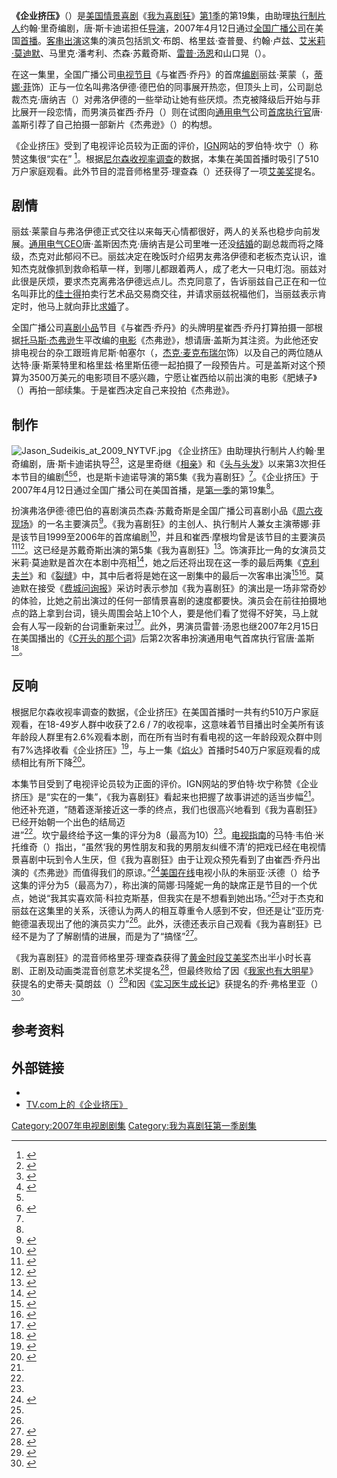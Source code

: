 {{noteTA
|G1=Movie
|G2=Show
|1=zh-cn:我为喜剧狂; zh-tw:超級製作人; zh-hk:娛樂揸Fit人;
|2=zh-hk:珍·嘉露絲姬;zh-cn=简·科拉克斯基;
}}
{{Infobox Television episode
| Title        = 企业挤压》<br>《Corporate Crush
| Series       = [[我为喜剧狂|我为喜剧狂]]
| Image        =  <!-- No-free image with insufficient rationale [[Image:30_Rock_season_1_episode_19.png|250px]] -->
| Caption      = Jack proposes to Phoebe, much to Liz's shock.
| Season       = 1
| Episode      = 19
| Airdate      = {{Start date|2007|04|12}}
| Production   = 119
| Writer       = [[约翰·里奇|约翰·里奇]]
| Director     = {{link-en|唐·斯卡迪诺|Don Scardino}}
| Music        =
| Photographer = 瓦尼亚·西恩祖尔（{{lang|en|Vanja Černjul}}）
| Guests       = 
*凯文·布朗（{{lang|en|Kevin Brown}}）饰达特·康·斯莱特里（{{lang|en|Dot Com Slattery}}）
*格里兹·查普曼（{{lang|en|Grizz Chapman}}）饰格里兹·格里斯伍德（{{lang|en|Grizz Griswold}}）
*[[约翰·卢兹_(编剧)|约翰·卢茨]]饰J·D·卢兹（{{lang|en|J.D. Lutz}}）
*[[艾米莉·莫迪默|艾米莉·莫迪默]]饰菲比（{{lang|en|Phoebe}}）
*{{link-en|马里克·潘考利|Maulik Pancholy}}饰乔纳森（{{lang|en|Jonathan}}）
*[[杰森·苏戴奇斯|杰森·苏戴奇斯]]饰弗洛伊德·德巴伯（{{lang|en|Floyd DeBarber}}）
*[[雷普·汤恩|雷普·汤恩]]饰唐·盖斯（{{lang|en|Don Geiss}}）
| Episode list = [[我为喜剧狂_(第1季)|《我为喜剧狂》 (第1季)]]<br>[[我为喜剧狂剧集列表|我为喜剧狂剧集列表]]
| Prev         = [[焰火_(我为喜剧狂)|焰火]]
| Next         = [[克利夫兰_(我为喜剧狂)|克利夫兰]]
}}
'''《企业挤压》'''（{{lang-en|''Corporate Crush''}}）是[[美国|美国]][[情景喜剧|情景喜剧]]《[[我为喜剧狂|我为喜剧狂]]》[[我为喜剧狂_(第1季)|第1季]]的第19集，由助理[[执行制片人|执行制片人]]约翰·里奇编剧，唐·斯卡迪诺担任[[导演|导演]]，2007年4月12日通过[[全国广播公司|全国广播公司]]在美国[[首演|首播]]。[[友情客串|客串出演]]这集的演员包括凯文·布朗、格里兹·查普曼、约翰·卢兹、[[艾米莉·莫迪默|艾米莉·莫迪默]]、马里克·潘考利、杰森·苏戴奇斯、[[雷普·汤恩|雷普·汤恩]]和山口晃（{{lang|en|Akira Yamaguchi}}）。

在这一集里，全国广播公司[[电视节目|电视节目]]《{{lang|en|TGS}}与崔西·乔丹》的首席[[编剧|编剧]]丽兹·莱蒙（{{lang|en|Liz Lemon}}，[[蒂娜·菲|蒂娜·菲]]饰）正与一位名叫弗洛伊德·德巴伯的同事展开热恋，但顶头上司，公司副总裁杰克·唐纳吉（{{lang|en|Jack Donaghy}}）对弗洛伊德的一些举动让她有些厌烦。杰克被降级后开始与菲比展开一段恋情，而男演员崔西·乔丹（{{lang|en|Tracy Jordan}}）则在试图向[[通用电气|通用电气]]公司[[首席执行官|首席执行官]]唐·盖斯引荐了自己拍摄一部新片《杰弗逊》（{{lang|en|''Jefferson''}}）的构想。

《企业挤压》受到了电视评论员较为正面的评价，[[IGN|IGN]]网站的罗伯特·坎宁（{{lang|en|Robert Canning}}）称赞这集很“实在”
<ref name="igncorp">{{cite news |url=http://uk.ign.com/articles/2007/04/13/30-rock-corporate-crush-review |title=''30 Rock'':"Corporate Crush" Review |accessdate=2013-08-10 |last=Canning |first=Robert |date=2007-04-13 |publisher=IGN |archiveurl=https://web.archive.org/web/20120216073111/http://uk.tv.ign.com/articles/780/780383p1.html |archivedate=2012-02-16 |deadurl=no }}</ref>。根据[[尼尔森收视率调查|尼尔森收视率调查]]的数据，本集在美国首播时吸引了510万户家庭观看。此外节目的混音师格里芬·理查森（{{lang|en|Griffin Richardson}}）还获得了一项[[艾美奖|艾美奖]]提名。

==剧情==
丽兹·莱蒙自与弗洛伊德正式交往以来每天心情都很好，两人的关系也稳步向前发展。[[通用电气|通用电气]][[CEO|CEO]]唐·盖斯因杰克·唐纳吉是公司里唯一还没[[结婚|结婚]]的副总裁而将之降级，杰克对此郁闷不已。丽兹决定在晚饭时介绍男友弗洛伊德和老板杰克认识，谁知杰克就像抓到救命稻草一样，到哪儿都跟着两人，成了老大一只电灯泡。丽兹对此很是厌烦，要求杰克离弗洛伊德远点儿。杰克同意了，告诉丽兹自己正在和一位名叫菲比的[[佳士得|佳士得]]拍卖行艺术品交易商交往，并请求丽兹祝福他们，当丽兹表示肯定时，他马上就向菲比[[求婚|求婚]]了。

全国广播公司[[喜剧小品|喜剧小品]]节目《{{lang|en|TGS}}与崔西·乔丹》的头牌明星崔西·乔丹打算拍摄一部根据[[托马斯·杰弗逊|托马斯·杰弗逊]]生平改编的[[电影|电影]]《杰弗逊》，想请唐·盖斯为其注资。为此他还安排电视台的杂工跟班肯尼斯·帕塞尔（{{lang|en|Kenneth Parcell}}，[[杰克·麦克布瑞尔|杰克·麦克布瑞尔]]饰）以及自己的两位随从达特·康·斯莱特里和格里兹·格里斯伍德一起拍摄了一段预告片。可是盖斯对这个预算为3500万美元的电影项目不感兴趣，宁愿让崔西给以前出演的电影《肥婊子》（{{lang|en|''Fat Bitch''}}）再拍一部续集。于是崔西决定自己来投拍《杰弗逊》。

==制作==
[[File:Jason_Sudeikis_at_2009_NYTVF.jpg|thumb]]
《企业挤压》由助理执行制片人约翰·里奇编剧，唐·斯卡迪诺执导<ref name="yahoo">{{cite web |url=http://tv.yahoo.com/30-rock/show/cleveland/episode/129974 |title=30 Rock — Corporate Crush |accessdate=2012-10-12 |publisher=Yahoo! |archiveurl=https://web.archive.org/web/20121013122812/http://tv.yahoo.com/30-rock/show/cleveland/episode/129974 |archivedate=2012-10-13 |deadurl=yes }}</ref><ref name="screen rush">{{cite web |url=http://www.screenrush.co.uk/television/television-813/season-2600/ |title=30 Rock: Episodes |publisher=Screenrush (AlloCiné) |accessdate=2013-07-28 |location=London |archiveurl=https://web.archive.org/web/20120730001543/http://www.screenrush.co.uk/television/television-813/season-2600/ |archivedate=2012-07-30 |deadurl=no }}</ref>，这是里奇继《[[相亲_(我为喜剧狂)|相亲]]》和《[[头与头发|头与头发]]》以来第3次担任本节目的编剧<ref>{{cite web |url=http://tv.yahoo.com/30-rock/show/blind-date/episode/98477 |title=30 Rock — Blind Date |accessdate=2012-10-12 |publisher=[[Yahoo!|Yahoo!]] TV |archiveurl=https://web.archive.org/web/20121013123841/http://tv.yahoo.com/30-rock/show/blind-date/episode/98477 |archivedate=2012-10-13 |deadurl=yes }}</ref><ref name="screen rush" /><ref>{{cite web |url=http://tv.yahoo.com/30-rock/show/the-head-and-the-hair/episode/117328 |title=30 Rock — The Head and the Hair |accessdate=2012-10-12 |publisher=Yahoo! TV |archiveurl=https://web.archive.org/web/20121013123900/http://tv.yahoo.com/30-rock/show/the-head-and-the-hair/episode/117328 |archivedate=2012-10-13 |deadurl=yes }}</ref>，也是斯卡迪诺导演的第5集《我为喜剧狂》<ref name="screen rush" />。《企业挤压》于2007年4月12日通过全国广播公司在美国首播，是[[我为喜剧狂_(第1季)|第一季]]的第19集<ref name="screen rush" />。

扮演弗洛伊德·德巴伯的喜剧演员杰森·苏戴奇斯是全国广播公司喜剧小品《[[周六夜现场|周六夜现场]]》的一名主要演员<ref name="sudeikis">{{cite news|first=Whitney|last=Matheson|title=A chat with ... ''30 Rock'' and ''SNL'' star Jason Sudeikis|url=http://content.usatoday.com/communities/popcandy/post/2007/04/159575/1|work=USA Today|date=2007-04-19|accessdate=2013-07-31|archive-date=2013-07-31|archive-url=https://web.archive.org/web/20130731101104/http://content.usatoday.com/communities/popcandy/post/2007/04/159575/1|dead-url=no}}</ref>。《我为喜剧狂》的主创人、执行制片人兼女主演蒂娜·菲是该节目1999至2006年的首席编剧<ref>{{cite news |first=Christopher |last=Goodwin |url=http://www.theguardian.com/lifeandstyle/2008/may/11/women.television |title=And funny with it |accessdate=2013-07-31 |date=2008-05-11 |work=The Guardian |archiveurl=https://web.archive.org/web/20090225222859/http://www.guardian.co.uk/lifeandstyle/2008/may/11/women.television |archivedate=2009-02-25 |deadurl=no }}</ref>，并且和崔西·摩根均曾是该节目的主要演员<ref>{{cite news |url=http://uk.ign.com/articles/2006/10/18/ign-interview-30-rocks-tracy-morgan |title=IGN Interview: ''30 Rock''s Tracy Morgan |accessdate=2010-03-27 |last=Fickett |first=Travis |date=2006-10-17 |publisher=IGN |archiveurl=https://web.archive.org/web/20130728020822/http://www.ign.com/articles/2006/10/18/ign-interview-30-rocks-tracy-morgan |archivedate=2013-07-28 |deadurl=no }}</ref><ref name="tinafey_yahoo">{{cite web|url=http://tv.yahoo.com/person/tina-fey/biography.html|title=Tina Fey Biography|accessdate=2013-08-01|last=|first=|coauthors=|date=|work=|publisher=''Yahoo!''|deadurl=yes|archiveurl=https://web.archive.org/web/20130801081437/http://tv.yahoo.com/person/tina-fey/biography.html|archivedate=2013-08-01}}</ref>。这已经是苏戴奇斯出演的第5集《我为喜剧狂》<ref>{{cite web |url=http://www.imdb.com/name/nm0837177/filmoseries#tt0496424 |title=Jason Sudeikis — Filmography by TV series |accessdate=2013-08-10 |publisher=IMDb |archiveurl=https://web.archive.org/web/20120118061656/http://www.imdb.com/name/nm0837177/filmoseries#tt0496424 |archivedate=2012-01-18 |deadurl=no }}</ref>。饰演菲比一角的女演员艾米莉·莫迪默是首次在本剧中亮相<ref>{{cite web |url=http://www.imdb.com/name/nm0607865/ |title=Emily Mortimer |accessdate=2013-08-10 |publisher=IMDb |archiveurl=https://web.archive.org/web/20130807202853/http://www.imdb.com/name/nm0607865/ |archivedate=2013-08-07 |deadurl=no }}</ref>，她之后还将出现在这一季的最后两集《[[克利夫兰_(我为喜剧狂)|克利夫兰]]》和《[[裂缝_(我为喜剧狂)|裂缝]]》中，其中后者将是她在这一剧集中的最后一次客串出演<ref>{{cite news |first=Robert |last=Canning |url=http://www.ign.com/articles/2007/04/20/30-rock-cleveland-review |title=30 Rock: "Cleveland" Review |accessdate=2010-04-05 |date=2007-04-20 |publisher=IGN TV |archiveurl=https://web.archive.org/web/20120612020950/http://tv.ign.com/articles/782/782310p1.html |archivedate=2012-06-12 |deadurl=no }}</ref><ref>{{cite news |first=Mary Elizabeth |last=Williams |url=http://www.salon.com/entertainment/tv/review/2007/04/27/30_rock/print.html |archiveurl=https://web.archive.org/web/20110605075438/http://www.salon.com/entertainment/tv/review/2007/04/27/30_rock/print.html |archivedate=2011-06-05 |deadurl=yes |title=Finale wrap-up: "30 Rock" |accessdate=2011-06-05 |date=2007-04-27 |publisher=Salon.com }}</ref>。莫迪默在接受《[[费城问询报|费城问询报]]》采访时表示参加《我为喜剧狂》的演出是一场非常奇妙的体验，比她之前出演过的任何一部情景喜剧的速度都要快。演员会在前往拍摄地点的路上拿到台词，镜头周围会站上10个人，要是他们看了觉得不好笑，马上就会有人写一段新的台词重新来过<ref>{{cite news |first=Howard |last=Gensler |url=http://articles.philly.com/2007-10-19/entertainment/24996403_1_room-service-real-girl-emily-mortimer |title=Emily Mortimer enjoys her work in 'Lars and the Real Girl' |accessdate=2013-08-10 |date=2007-10-19 |work=The Philadelphia Inquirer |archiveurl=https://web.archive.org/web/20121018221515/http://articles.philly.com/2007-10-19/entertainment/24996403_1_room-service-real-girl-emily-mortimer |archivedate=2012-10-18 |deadurl=no }}</ref>。此外，男演员雷普·汤恩也继2007年2月15日在美国播出的《[[C开头的那个词|C开头的那个词]]》后第2次客串扮演通用电气首席执行官唐·盖斯<ref>{{cite news |first=Julia |last=Ward |url=http://www.aoltv.com/2007/02/16/30-rock-the-c-word/ |archiveurl=https://web.archive.org/web/20120531065332/http://www.aoltv.com/2007/02/16/30-rock-the-c-word/ |archivedate=2012-05-31 |deadurl=no |title=30 Rock: The "C" Word |accessdate=2013-08-10 |date=2007-02-16 |publisher=TV Squad }}</ref>。

==反响==
根据尼尔森收视率调查的数据，《企业挤压》在美国首播时一共有约510万户家庭观看，在18-49岁人群中收获了2.6 / 7的收视率，这意味着节目播出时全美所有该年龄段人群里有2.6%观看本剧，而在所有当时有看电视的这一年龄段观众群中则有7%选择收看《企业挤压》<ref name="quick">{{cite web |url=http://www.thefutoncritic.com/news.aspx?id=20070413abc01 |title=Quick Take For Thursday, April 12, 2007 (Based On Fast Affiliate Ratings) |accessdate=2013-08-10 |date=2007-04-13 |publisher=The Futon Critic |archive-date=2012-09-09 |archive-url=https://www.webcitation.org/6AXtbuZTq?url=http://www.thefutoncritic.com/news.aspx?id=20070413abc01 |dead-url=no }}</ref>，与上一集《[[焰火_(我为喜剧狂)|焰火]]》首播时540万户家庭观看的成绩相比有所下降<ref>{{cite web|url=http://www.thefutoncritic.com/news.aspx?id=20070410nbc01 |title=NBC Ratings Result For The Week of April Of April 2-8 |accessdate=2013-08-10 |date=2007-04-10|publisher=The Futon Critic}}</ref>。

本集节目受到了电视评论员较为正面的评价。IGN网站的罗伯特·坎宁称赞《企业挤压》是“实在的一集”，《我为喜剧狂》看起来也把握了故事讲述的适当步幅<ref name="igncorp" />。他还补充道，“随着逐渐接近这一季的终点，我们也很高兴地看到《我为喜剧狂》已经开始朝一个出色的结局迈进”<ref name="igncorp" />。坎宁最终给予这一集的评分为8（最高为10）<ref name="igncorp" />。[[电视指南_(美国杂志)|电视指南]]的马特·韦伯·米托维奇（{{lang|en|Matt Webb Mitovich}}）指出，“虽然‘我的男性朋友和我的男朋友纠缠不清’的把戏已经在电视情景喜剧中玩到令人生厌，但《我为喜剧狂》由于让观众预先看到了由崔西·乔丹出演的《杰弗逊》而值得我们的原谅。”<ref name="tvguide">{{cite web |url=http://www.tvguide.com/tvshows/30-rock/episode-19-season-1/281135 |title=April 12, 2007: "Ow." |accessdate=2013-08-10 |last=Webb Mitovich |first=Matt |date=2007-04-13 |work=TV Guide |archiveurl=https://web.archive.org/web/20121019005146/http://www.tvguide.com/tvshows/30-rock/episode-19-season-1/281135 |archivedate=2012-10-19 |deadurl=yes }}</ref>[[美国在线|美国在线]]电视小队的朱丽亚·沃德（{{lang|en|Julia Ward}}）给予这集的评分为5（最高为7），称{{link-en|简·科拉克斯基|Jane Krakowski}}出演的简娜·玛隆妮一角的缺席正是节目的一个优点，她说“我其实喜欢简·科拉克斯基，但我实在是不想看到她出场。”<ref name="jward" />对于杰克和丽兹在这集里的关系，沃德认为两人的相互尊重令人感到不安，但还是让“亚历克·鲍德温表现出了他的演员实力”<ref name="jward" />。此外，沃德还表示自己观看《我为喜剧狂》已经不是为了了解剧情的进展，而是为了“搞怪”<ref name="jward">{{cite web |url=http://www.aoltv.com/2007/04/13/30-rock-corporate-crush/ |title=''30 Rock'': Corporate Crush |accessdate=2013-08-10 |last=Ward |first=Julia |date=2007-04-13 |publisher=TV Squad |archiveurl=https://web.archive.org/web/20120902092745/http://www.aoltv.com/2007/04/13/30-rock-corporate-crush/ |archivedate=2012-09-02 |deadurl=no }}</ref>。

《我为喜剧狂》的混音师格里芬·理查森获得了[[黄金时段艾美奖|黄金时段艾美奖]]杰出半小时长喜剧、正剧及动画类混音创意艺术奖提名<ref>{{cite web |url=http://www.nyc.gov/html/film/html/news/080107_moftb_applauds_nyc.shtml |title=Mayor's Office of Film, Theatre & Broadcasting |accessdate=2013-04-05 |date=2007-08-01 |work=Mayor's Office of Film, Theatre & Broadcasting Official Website |archiveurl=https://web.archive.org/web/20121020195545/http://www.nyc.gov/html/film/html/news/080107_moftb_applauds_nyc.shtml |archivedate=2012-10-20 |deadurl=yes }}</ref>，但最终败给了因《[[我家也有大明星|我家也有大明星]]》获提名的史蒂夫·莫朗兹（{{lang|en|Steve Morantz}}）<ref>{{cite web |url=http://www.emmys.com/award_history_search?person=Steve+Morantz&program=&start_year=2006&end_year=2009&network=All&web_category=All&winner=All |title=Primetime Emmy Award Database |accessdate=2013-08-10 |work=Emmy Awards Official Website |archiveurl=https://web.archive.org/web/20120223075111/http://www.emmys.com/award_history_search?person=Steve%20Morantz&program=&start_year=2006&end_year=2009&network=All&web_category=All&winner=All |archivedate=2012-02-23 |deadurl=no }}</ref>和因《[[实习医生成长记|实习医生成长记]]》获提名的乔·弗格里亚（{{lang|en|Joe Foglia}}）<ref>{{cite web |url=http://www.emmys.com/award_history_search?person=Joe+Foglia&program=&start_year=2006&end_year=2009&network=All&web_category=All&winner=All |title=Primetime Emmy Award Database |accessdate=2013-08-10 |work=Emmy Awards Official Website |archiveurl=https://web.archive.org/web/20120223075141/http://www.emmys.com/award_history_search?person=Joe%20Foglia&program=&start_year=2006&end_year=2009&network=All&web_category=All&winner=All |archivedate=2012-02-23 |deadurl=no }}</ref>。

==参考资料==
{{Reflist|2}}

==外部链接==
*{{imdb episode|1001596}}
*[http://www.tv.com/30-rock/corporate-crush/episode/993939/summary.html TV.com上的《企业挤压》] {{Wayback|url=http://www.tv.com/30-rock/corporate-crush/episode/993939/summary.html |date=20110309093525 }}

{{30 Rock Season One}}
{{portal bar|电视剧|美国}}
[[Category:2007年电视剧剧集|Category:2007年电视剧剧集]]
[[Category:我为喜剧狂第一季剧集|Category:我为喜剧狂第一季剧集]]
{{Good article}}